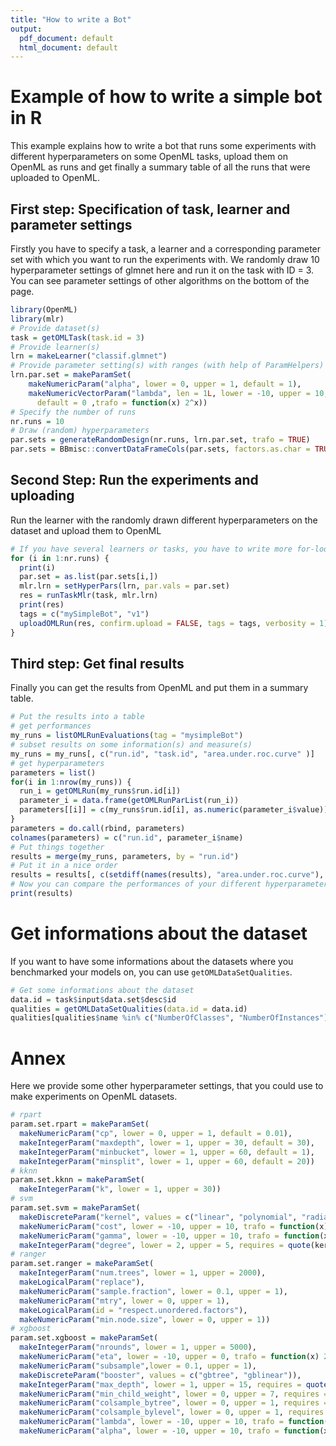```yaml
---
title: "How to write a Bot"
output:
  pdf_document: default
  html_document: default
---
```


# Example of how to write a simple bot in R

This example explains how to write a bot that runs some experiments with different hyperparameters on 
some OpenML tasks, upload them on OpenML as runs and get finally a summary table of all the runs that 
were uploaded to OpenML. 

## First step: Specification of task, learner and parameter settings

Firstly you have to specify a task, a learner and a corresponding parameter set with which you want to 
run the experiments with. We randomly draw 10 hyperparameter settings of glmnet here and run it on 
the task with ID = 3. You can see parameter settings of other algorithms on the bottom of the page. 

```r
library(OpenML)
library(mlr)
# Provide dataset(s)
task = getOMLTask(task.id = 3)
# Provide learner(s)
lrn = makeLearner("classif.glmnet")
# Provide parameter setting(s) with ranges (with help of ParamHelpers)
lrn.par.set = makeParamSet(
    makeNumericParam("alpha", lower = 0, upper = 1, default = 1),
    makeNumericVectorParam("lambda", len = 1L, lower = -10, upper = 10, 
      default = 0 ,trafo = function(x) 2^x))
# Specify the number of runs
nr.runs = 10
# Draw (random) hyperparameters
par.sets = generateRandomDesign(nr.runs, lrn.par.set, trafo = TRUE)
par.sets = BBmisc::convertDataFrameCols(par.sets, factors.as.char = TRUE)
```

## Second Step: Run the experiments and uploading

Run the learner with the randomly drawn different hyperparameters on the dataset and upload them to OpenML

```r
# If you have several learners or tasks, you have to write more for-loops here
for (i in 1:nr.runs) {
  print(i)
  par.set = as.list(par.sets[i,])
  mlr.lrn = setHyperPars(lrn, par.vals = par.set)
  res = runTaskMlr(task, mlr.lrn)
  print(res)
  tags = c("mySimpleBot", "v1")
  uploadOMLRun(res, confirm.upload = FALSE, tags = tags, verbosity = 1)
}
```

## Third step: Get final results

Finally you can get the results from OpenML and put them in a summary table. 

```r
# Put the results into a table
# get performances
my_runs = listOMLRunEvaluations(tag = "mysimpleBot")
# subset results on some information(s) and measure(s)
my_runs = my_runs[, c("run.id", "task.id", "area.under.roc.curve" )]
# get hyperparameters
parameters = list()
for(i in 1:nrow(my_runs)) {
  run_i = getOMLRun(my_runs$run.id[i])
  parameter_i = data.frame(getOMLRunParList(run_i))
  parameters[[i]] = c(my_runs$run.id[i], as.numeric(parameter_i$value))
}
parameters = do.call(rbind, parameters)
colnames(parameters) = c("run.id", parameter_i$name)
# Put things together
results = merge(my_runs, parameters, by = "run.id")
# Put it in a nice order
results = results[, c(setdiff(names(results), "area.under.roc.curve"), "area.under.roc.curve")]
# Now you can compare the performances of your different hyperparameters
print(results)
```

# Get informations about the dataset

If you want to have some informations about the datasets where you benchmarked your 
models on, you can use `getOMLDataSetQualities`.

```r
# Get some informations about the dataset
data.id = task$input$data.set$desc$id
qualities = getOMLDataSetQualities(data.id = data.id)
qualities[qualities$name %in% c("NumberOfClasses", "NumberOfInstances"), ]
```

# Annex

Here we provide some other hyperparameter settings, that you could use to make experiments on 
OpenML datasets. 

```r
# rpart
param.set.rpart = makeParamSet(
  makeNumericParam("cp", lower = 0, upper = 1, default = 0.01),
  makeIntegerParam("maxdepth", lower = 1, upper = 30, default = 30),
  makeIntegerParam("minbucket", lower = 1, upper = 60, default = 1),
  makeIntegerParam("minsplit", lower = 1, upper = 60, default = 20))
# kknn
param.set.kknn = makeParamSet(
  makeIntegerParam("k", lower = 1, upper = 30))
# svm
param.set.svm = makeParamSet(
  makeDiscreteParam("kernel", values = c("linear", "polynomial", "radial")),
  makeNumericParam("cost", lower = -10, upper = 10, trafo = function(x) 2^x),
  makeNumericParam("gamma", lower = -10, upper = 10, trafo = function(x) 2^x, requires = quote(kernel == "radial")),
  makeIntegerParam("degree", lower = 2, upper = 5, requires = quote(kernel == "polynomial")))
# ranger
param.set.ranger = makeParamSet(
  makeIntegerParam("num.trees", lower = 1, upper = 2000),
  makeLogicalParam("replace"),
  makeNumericParam("sample.fraction", lower = 0.1, upper = 1),
  makeNumericParam("mtry", lower = 0, upper = 1),
  makeLogicalParam(id = "respect.unordered.factors"),
  makeNumericParam("min.node.size", lower = 0, upper = 1))
# xgboost
param.set.xgboost = makeParamSet(
  makeIntegerParam("nrounds", lower = 1, upper = 5000), 
  makeNumericParam("eta", lower = -10, upper = 0, trafo = function(x) 2^x),
  makeNumericParam("subsample",lower = 0.1, upper = 1),
  makeDiscreteParam("booster", values = c("gbtree", "gblinear")),
  makeIntegerParam("max_depth", lower = 1, upper = 15, requires = quote(booster == "gbtree")),
  makeNumericParam("min_child_weight", lower = 0, upper = 7, requires = quote(booster == "gbtree"), trafo = function(x) 2^x),
  makeNumericParam("colsample_bytree", lower = 0, upper = 1, requires = quote(booster == "gbtree")),
  makeNumericParam("colsample_bylevel", lower = 0, upper = 1, requires = quote(booster == "gbtree")),
  makeNumericParam("lambda", lower = -10, upper = 10, trafo = function(x) 2^x),
  makeNumericParam("alpha", lower = -10, upper = 10, trafo = function(x) 2^x))

```
